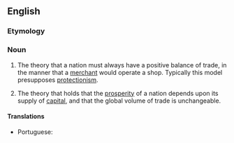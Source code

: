 ==English==

===Etymology===
{{suffix|en|mercantile|ism}}

===Noun===
{{en-noun|~}}
{{wikipedia}}

# {{lb|en|historical|economics}} The theory that a nation must always have a positive balance of trade, in the manner that a [[merchant]] would operate a shop. Typically this model presupposes [[protectionism]].
# {{lb|en|economics}} The theory that holds that the [[prosperity]] of a nation depends upon its supply of [[capital]], and that the global volume of trade is unchangeable.

====Translations====
{{trans-top|the historical economic theory that a nation must always have a positive balance of trade}}
* Portuguese: {{t|pt|mercantilismo|m}}
{{trans-mid}}
{{trans-bottom}}

{{trans-top|the economic theory that holds that the prosperity of a nation depends upon its supply of capital}}
{{trans-mid}}
{{trans-bottom}}